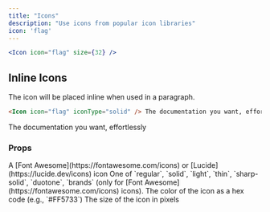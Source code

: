 ```yaml
---
title: "Icons"
description: "Use icons from popular icon libraries"
icon: 'flag'
---
```


<Icon icon="flag" size={32} />

<RequestExample>

```jsx Icon Example
<Icon icon="flag" size={32} />
```
</RequestExample>

## Inline Icons

The icon will be placed inline when used in a paragraph.

```markdown Inline Icon Example
<Icon icon="flag" iconType="solid" /> The documentation you want, effortlessly 
```

<Icon icon="flag" iconType="solid" /> The documentation you want, effortlessly

### Props

<ResponseField name="icon" type="string" required>
  A [Font Awesome](https://fontawesome.com/icons) or [Lucide](https://lucide.dev/icons) icon
</ResponseField>

<ResponseField name="iconType" type="string">
  One of `regular`, `solid`, `light`, `thin`, `sharp-solid`, `duotone`, `brands` (only for [Font Awesome](https://fontawesome.com/icons) icons).
</ResponseField>

<ResponseField name="color" type="string">
  The color of the icon as a hex code (e.g., `#FF5733`)
</ResponseField>

<ResponseField name="size" type="number">
  The size of the icon in pixels
</ResponseField>
